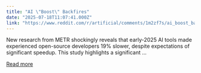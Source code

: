 ```yaml
---
title: "AI \"Boost\" Backfires"
date: "2025-07-18T11:07:41.000Z"
link: "https://www.reddit.com/r/artificial/comments/1m2zf7s/ai_boost_backfires/"
---
```


New research from METR shockingly reveals that early-2025 AI tools made experienced open-source developers 19% slower, despite expectations of significant speedup. This study highlights a significant ...

[Read more](https://www.reddit.com/r/artificial/comments/1m2zf7s/ai_boost_backfires/)
